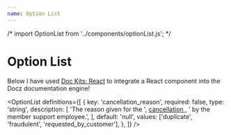 ```yaml
---
name: Option List
---
```


<!--
  Notice the two different imports.
  1) Direct import from '@doc-kits/react' without any changes
  2) A local wrapper component extending and overriding default styles

  Choose the type of import that suits your needs.
 -->

/* import OptionList from '../components/optionList.js'; */

# Option List

Below I have used [Doc Kits: React](https://github.com/doc-kits/react) to integrate a React component into the Docz documentation engine!

<!-- Spacer -->
<div style={{ margin: '5em 0 0 0' }} />

<OptionList
  definitions={[
    {
      key: 'cancellation_reason',
      required: false,
      type: 'string',
      description: [
        'The reason given for the ',
        <a href="#" key="link">
          cancellation
        </a>,
        ' by the member support employee.',
      ],
      default: 'null',
      values: ['duplicate', 'fraudulent', 'requested_by_customer'],
    },
  ]}
/>
